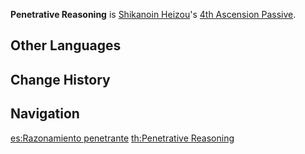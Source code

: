 {{Talent Infobox
|image         = Talent Penetrative Reasoning.png
|character     = Shikanoin Heizou
|type          = 4th Ascension Passive
|info          = After Shikanoin Heizou's [[Heartstopper Strike]] hits an opponent, increases all party members' (excluding Shikanoin Heizou) [[Elemental Mastery]] by 80 for 10s.
|utility1      = Party Elemental Mastery
}}
'''Penetrative Reasoning''' is [[Shikanoin Heizou]]'s [[4th Ascension Passive]].

==Other Languages==
{{Other Languages
|en      = Penetrative Reasoning
|zhs     = 因由勘破
|zhs_rm  = Yīnyóu Kānpò
|zht     = 因由勘破
|zht_rm  = Yīnyóu Kānpò
|zh_tl   = 
|ja      = 因由勘破
|ja_rm   = In'yu Kanpa
|ja_tl   = Penetrative Reasoning Intuition
|ko      = 원인 간파
|ko_rm   = Wonin Ganpa
|ko_tl   = Cause Detection
|es      = Razonamiento penetrante
|es_tl   = Penetrating Reasoning
|fr      = Raisonnement indéniable
|fr_tl   = Undeniable Reasoning
|ru      = Пробивная аргументация
|ru_tl   = 
|th      = Penetrative Reasoning
|vi      = Nhìn Thấu Nguyên Do
|vi_tl   = 
|de      = Durchschauen der Motive
|de_tl   = See Through the Motives
|id      = Penetrative Reasoning
|pt      = Razão Penetradora
|pt_tl   = 
}}

==Change History==
{{Change History|2.8}}

==Navigation==
{{Talent Navbox|Shikanoin Heizou}}

[[es:Razonamiento penetrante]]
[[th:Penetrative Reasoning]]
